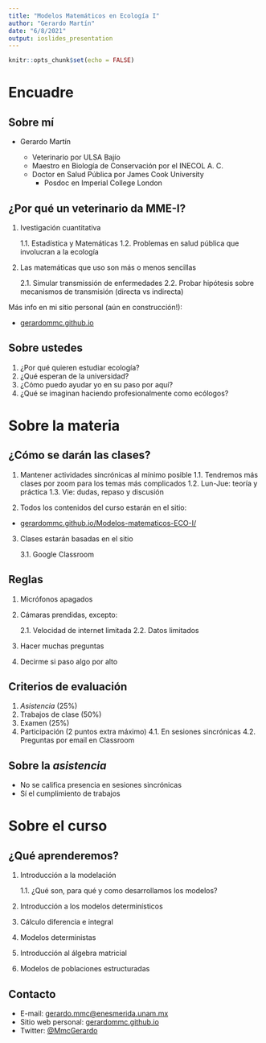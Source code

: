 ```yaml
---
title: "Modelos Matemáticos en Ecología I"
author: "Gerardo Martín"
date: "6/8/2021"
output: ioslides_presentation
---
```


```r
knitr::opts_chunk$set(echo = FALSE)
```

# Encuadre

## Sobre mí

- Gerardo Martín
    
    - Veterinario por ULSA Bajío
    - Maestro en Biología de Conservación por el INECOL A. C.
    - Doctor en Salud Pública por James Cook University
        - Posdoc en Imperial College London
        
## ¿Por qué un veterinario da MME-I?

1. Ivestigación cuantitativa

    1.1. Estadística y Matemáticas
    1.2. Problemas en salud pública que involucran a la ecología
    
2. Las matemáticas que uso son más o menos sencillas

    2.1. Simular transmissión de enfermedades
    2.2. Probar hipótesis sobre mecanismos de transmisión (directa vs indirecta)
    
Más info en mi sitio personal (aún en construcción!):

- [gerardommc.github.io](https://gerardommc.gihub.io)
    
## Sobre ustedes

1. ¿Por qué quieren estudiar ecología?
2. ¿Qué esperan de la universidad?
3. ¿Cómo puedo ayudar yo en su paso por aquí?
4. ¿Qué se imaginan haciendo profesionalmente como ecólogos?

# Sobre la materia

## ¿Cómo se darán las clases?

1. Mantener actividades sincrónicas al mínimo posible
    1.1. Tendremos más clases por zoom para los temas más complicados
    1.2. Lun-Jue: teoría y práctica
    1.3. Vie: dudas, repaso y discusión

2. Todos los contenidos del curso estarán en el sitio:

- [gerardommc.github.io/Modelos-matematicos-ECO-I/](https://gerardommc.github.io/Modelos-matematicos-ECO-I/)

3. Clases estarán basadas en el sitio
    
    3.1. Google Classroom

## Reglas 


1. Micrófonos apagados
2. Cámaras prendidas, excepto: 
    
    2.1. Velocidad de internet limitada 
    2.2. Datos limitados

3. Hacer muchas preguntas
4. Decirme si paso algo por alto

## Criterios de evaluación

1. *Asistencia* (25%)
2. Trabajos de clase (50%)
3. Examen (25%)
4. Participación (2 puntos extra máximo)
    4.1. En sesiones sincrónicas
    4.2. Preguntas por email en Classroom

## Sobre la *asistencia*

- No se califica presencia en sesiones sincrónicas
- Sí el cumplimiento de trabajos

# Sobre el curso

## ¿Qué aprenderemos?

1. Introducción a la modelación

    1.1. ¿Qué son, para qué y como desarrollamos los modelos?
    
2. Introducción a los modelos determinísticos
3. Cálculo diferencia e integral
4. Modelos deterministas
5. Introducción al álgebra matricial
6. Modelos de poblaciones estructuradas

## Contacto

- E-mail: [gerardo.mmc@enesmerida.unam.mx](mailto:gerardo.mmc@enesmerida.unam.mx)
- Sitio web personal: [gerardommc.github.io](https://gerardommc.github.com)
- Twitter: [@MmcGerardo](https://twitter.com/MmcGerardo)


